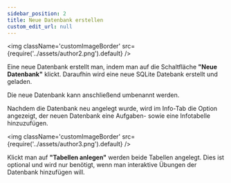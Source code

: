 ```yaml
---
sidebar_position: 2
title: Neue Datenbank erstellen
custom_edit_url: null
---
```



<img className='customImageBorder'
  src={require('../assets/author2.png').default} 
/>

Eine neue Datenbank erstellt man, indem man auf die Schaltfläche **"Neue Datenbank"** klickt. Daraufhin wird eine neue SQLite Datebank erstellt und geladen.

Die neue Datenbank kann anschließend umbenannt werden.

Nachdem die Datenbank neu angelegt wurde, wird im Info-Tab die Option angezeigt, der neuen Datenbank eine Aufgaben- sowie eine Infotabelle hinzuzufügen. 

<img className='customImageBorder'
  src={require('../assets/author3.png').default} 
/>

Klickt man auf **"Tabellen anlegen"** werden beide Tabellen angelegt. Dies ist optional und wird nur benötigt, wenn man interaktive Übungen der Datenbank hinzufügen will.
